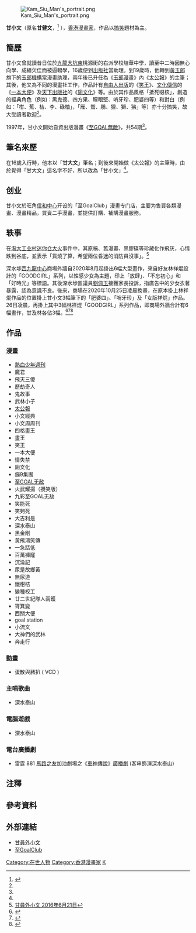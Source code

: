 [[File:Kam_Siu_Man's_portrait.png|right]]

'''甘小文'''（原名'''甘健文'''，{{bd|1962年|||}}<ref name="明報">{{cite news|author=李佩雯|title=爆笑甘小文 觀塘製造 快樂社區孕育搞笑細胞|url=http://travel.mingpao.com/cfm/feature5.cfm?File=20100813/travelhk/a01.txt&Video=1&Photo=1|newspaper=明報|date=2010-08-13|deadurl=yes|archiveurl=https://web.archive.org/web/20160815091741/http://travel.mingpao.com/cfm/feature5.cfm?File=20100813%2Ftravelhk%2Fa01.txt&Video=1&Photo=1|archivedate=2016-08-15|df=|accessdate=2018-06-10}}</ref> ），[[香港|香港]][[漫畫家|漫畫家]]，作品以[[搞笑|搞笑]]題材為主。

==簡歷==
甘小文曾就讀昔日位於[[九龍|九龍]][[大坑東|大坑東]]桃源街的右派學校培華中學{{noteTag|資料出自黎明海《功夫港漫口述歷史1960-2014》（2015年由三聯書店(香港)有限公司出版）第395頁「第五章 傳承與蛻變」〈甘小文訪談錄〉，ISBN 9789620437885。}}，讀至中二時因無心向學、成績欠佳而被逼輟學，16歲便到[[出版社|出版社]]當助理。到19歲時，他轉到[[黃玉郎|黃玉郎]]旗下的[[玉郎機構|玉郎機構]]當漫畫助理，兩年後已升任為《[[玉郎漫畫|玉郎漫畫]]》內《[[太公報|太公報]]》的主筆；其後，他又為不同的漫畫社工作，作品計有[[自由人出版|自由人出版]]的《[[笑王|笑王]]》、[[文化傳信|文化傳信]]的《[[一本大便|一本大便]]》及[[天下出版社|天下出版社]]的《[[廁文化|廁文化]]》等。由於其作品風格「抵死啜核」，創造的經典角色（例如：黑鬼德、四方果、矇眼堅、哨牙珍、肥婆四等）和對白（例如：「柑、蕉、桔、李、碌柚」，「雁、鷲、鵰、狸、獅、狒」等）亦十分搞笑，故大受讀者歡迎<ref name="明報"/>。

1997年，甘小文開始自資出版漫畫《[[至GOAL無敵|至GOAL無敵]]》，共54期<ref name="明報"/>。

==筆名來歷==
在16歲入行時，他本以「'''甘大文'''」筆名；到後來開始做《太公報》的主筆時，由於覺得「甘大文」這名字不好，所以改為「甘小文」<ref name="明報"/>。

==创业==
甘小文於旺角[[信和中心|信和中心]]开设的「至GoalClub」漫畫专门店，主要为售買各類漫畫、漫畫精品，買賣二手漫畫，並提供訂購、補購漫畫服務。

== 轶事 ==
在[[淘大工业村迷你仓大火|淘大工业村迷你仓大火]]事件中，其原稿、舊漫畫、黑膠碟等珍藏化作飛灰，心情跌到谷底，並表示「貨燒了算，希望兩位昏迷的消防員沒事」。<ref>[https://www.facebook.com/permalink.php?story_fbid=1553865431585711&id=1534088920230029&__tn__=-R 甘員外小文 2016年6月21日]</ref>

深水埗[[西九龍中心|西九龍中心]]商場外牆自2020年8月起掛出6幅大型畫作，來自好友林祥焜設計的「GOODGIRL」系列，以性感少女為主題，印上「放肆」、「不忘初心」和「好時光」等標語。其後深水埗區議員[[劉佩玉|劉佩玉]]接獲家長投訴，指廣告中的少女衣著暴露，認為意識不良。後來，商場在2020年10月25日凌晨換畫，在原本掛上林祥焜作品的位置掛上甘小文3幅筆下的「肥婆四」、「哨牙珍」及「女版祥焜」作品。26日凌晨，再掛上其中3幅林祥焜「GOODGIRL」系列作品，即商場外牆合計有6幅畫作，甘及林各佔3幅。<ref>{{cite news|url=https://hk.appledaily.com/breaking/20201026/WYF4OLEZUNBCVLNIWM4HCMFM7A/|title=3幅曾被投訴林祥焜漫畫「歸位」西九龍中心 fb收神秘「恐嚇」：香港不是安全的地方|publisher=蘋果日報|date=2020-10-26|access-date=2020-10-26|archive-date=2020-11-21|archive-url=https://web.archive.org/web/20201121160900/https://hk.appledaily.com/breaking/20201026/WYF4OLEZUNBCVLNIWM4HCMFM7A/|dead-url=no}}</ref><ref>{{cite news|url=https://www.hk01.com/18%E5%8D%80%E6%96%B0%E8%81%9E/540530/%E8%A5%BF%E4%B9%9D%E9%BE%8D%E4%B8%AD%E5%BF%83%E9%87%8D%E6%96%B0%E6%8E%9B%E7%95%AB-%E6%9E%97%E7%A5%A5%E7%84%9C%E6%94%B6-%E6%81%90%E5%9A%87-%E8%A8%8A%E6%81%AF-%E6%B7%B1%E6%B0%B4%E5%9F%97%E8%A9%B1%E4%BA%8B%E4%BA%BA%E4%BF%82%E9%82%8A%E5%80%8B|title=西九龍中心重新掛畫　林祥焜收「恐嚇」訊息：深水埗話事人係邊個|publisher=香港01|date=2020-10-26|access-date=2020-10-26|archive-date=2021-04-18|archive-url=https://web.archive.org/web/20210418232402/https://www.hk01.com/18%E5%8D%80%E6%96%B0%E8%81%9E/540530/%E8%A5%BF%E4%B9%9D%E9%BE%8D%E4%B8%AD%E5%BF%83%E9%87%8D%E6%96%B0%E6%8E%9B%E7%95%AB-%E6%9E%97%E7%A5%A5%E7%84%9C%E6%94%B6-%E6%81%90%E5%9A%87-%E8%A8%8A%E6%81%AF-%E6%B7%B1%E6%B0%B4%E5%9F%97%E8%A9%B1%E4%BA%8B%E4%BA%BA%E4%BF%82%E9%82%8A%E5%80%8B|dead-url=no}}</ref><ref>{{cite web |author1=東網 |title=西九龍中心外牆　深夜掛回3幅性感少女畫作廣告 |url=https://hk.on.cc/hk/bkn/cnt/news/20201026/bkn-20201026003000663-1026_00822_001.html |website=on.cc東網 |publisher=on.cc東網 |accessdate=2020-10-26 |archive-date=2021-03-15 |archive-url=https://web.archive.org/web/20210315044013/https://hk.on.cc/hk/bkn/cnt/news/20201026/bkn-20201026003000663-1026_00822_001.html |dead-url=no }}</ref>

==作品==
===漫畫===
*[[熱血少年週刊|熱血少年週刊]]
*魔君
*飛天三傻
*歷劫奇人
*鬼故事
*武林小子
*[[太公報|太公報]]
*小文經典
*小文周周刊
*四格畫王
*畫王
*笑王
*一本大便
*情失禁
*廁文化
*癲9集團
*[[至GOAL无敌|至GOAL无敌]]
*火武耀揚（攪笑版）
*九彩至GOAL无敌
*笑能死
*笑夠死
*大吉利是
*深水泰山
*黑金剛
*黃飛鴻笑傳
*一急踎低
*百萬褲窿
*沉淪記
*尿是故鄉黃
*無尿道
*鐵柑桔
*變種校工
*廿二世紀隊人兩鑊
*筲箕變
*西關大便
*goal station
*小流文
*大神們的武林
*奔走行

===動畫===
*蛋散與豬扒 ( VCD )

===主唱歌曲===
*深水泰山

===電腦遊戲===
*深水泰山

===電台廣播劇===
*雷霆 881 [[馬路之友|馬路之友]]加油劇場之《[[車神傳說|車神傳說]]》[[廣播劇|廣播劇]] (客串飾演深水泰山)

==注釋==
{{noteFoot}}

==參考資料==
{{Reflist}}

==外部連結==
*[https://zh-hk.facebook.com/pages/category/Author/%E7%94%98%E5%93%A1%E5%A4%96%E5%B0%8F%E6%96%87-1534088920230029 甘員外小文]
*[https://zh-hk.facebook.com/g.goalclub 至GoalClub]{{Wayback|url=https://zh-hk.facebook.com/g.goalclub |date=20210418232419 }}

[[Category:在世人物|Category:在世人物]]
[[Category:香港漫畫家|Category:香港漫畫家]]
[[Category:甘姓|K]]